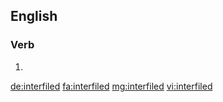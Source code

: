 ==English==

===Verb===
{{head|en|verb form}}

# {{en-past of|interfile}}

[[de:interfiled]]
[[fa:interfiled]]
[[mg:interfiled]]
[[vi:interfiled]]